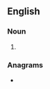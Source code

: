 {{also|ŝiras}}
==English==

===Noun===
{{head|en|noun plural form}}

# {{plural of|sira|lang=en}}

===Anagrams===
* {{anagrams|en|Arsis|Sarsi|arsis|saris}}